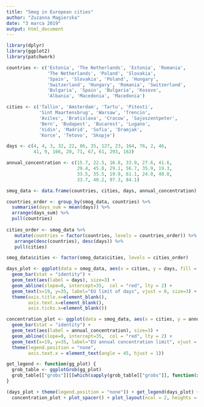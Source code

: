 ```yaml
---
title: "Smog in European cities"
author: "Zuzanna Magierska"
date: "3 marca 2019"
output: html_document
---
```


```r
library(dplyr)
library(ggplot2)
library(patchwork)

countries <- c('Estonia', 'The Netherlands', 'Estonia', 'Romania',
               'The Netherlands', 'Poland', 'Slovakia',
               'Spain', 'Slovakia', 'Poland', 'Hungary',
               'Switzerland', 'Hungary', 'Romania', 'Switzerland', 
               'Bulgaria', 'Spain', 'Bulgaria', 'Kosovo',
               'Albania', 'Macedonia', 'Macedonia')

cities <- c('Tallin', 'Amsterdam', 'Tartu', 'Pitesti', 
            'Sint Maartensbrug', 'Warsaw', 'Trencin', 
            'Aviles', 'Bratislava', 'Cracow', 'Sajoszentpeter',
            'Bern', 'Budapest', 'Bucarest', 'Lugano', 
            'Vidin', 'Madrid', 'Sofia', 'Dramjak', 
            'Korce', 'Tetovo', 'Skopje')

days <- c(4, 4, 3, 32, 22, 86, 35, 127, 23, 164, 76, 2, 46,
          41, 9, 166, 20, 71, 67, 61, 293, 162)

annual_concentration <- c(15.7, 22.5, 16.8, 33.9, 27.6, 41.6,
                          29.4, 45.8, 29.1, 56.7, 35.9, 19.3,
                          33.5, 35.5, 19.9, 61.1, 24.0, 40.0,
                          33.7, 40.2, 97.3, 84.1)

smog_data <- data.frame(countries, cities, days, annual_concentration)

countries_order <- group_by(smog_data, countries) %>% 
  summarise(days_sum = mean(days)) %>% 
  arrange(days_sum) %>% 
  pull(countries)
 
cities_order <- smog_data %>%
   mutate(countries = factor(countries, levels = countries_order)) %>% 
   arrange(desc(countries), desc(days)) %>% 
   pull(cities)

smog_data$cities <- factor(smog_data$cities, levels = cities_order)

days_plot <- ggplot(data = smog_data, aes(x = cities, y = days, fill = countries)) + 
  geom_bar(stat = "identity") +
  geom_text(aes(label = days), size=3) +
  geom_abline(slope=0, intercept=35,  col = "red", lty = 2) + 
  geom_text(x=19, y=35, label="EU limit of days", vjust = 0, size=3) + 
  theme(axis.title.x=element_blank(),
        axis.text.x=element_blank(),
        axis.ticks.x=element_blank())

concentration_plot <- ggplot(data = smog_data, aes(x = cities, y = annual_concentration, fill = countries)) + 
  geom_bar(stat = "identity") +
  geom_text(aes(label = annual_concentration), size=3) +
  geom_abline(slope=0, intercept=35,  col = "red", lty = 2) + 
  geom_text(x=19, y=35, label="EU annual concentration limit", vjust = 0, size=3) +
  theme(legend.position = "none", 
        axis.text.x = element_text(angle = 45, hjust = 1))

get_legend <- function(gg_plot) {
  grob_table <- ggplotGrob(gg_plot)
  grob_table[["grobs"]][[which(sapply(grob_table[["grobs"]], function(x) x[["name"]]) == "guide-box")]]
}

(days_plot + theme(legend.position = "none")) + get_legend(days_plot) + 
  concentration_plot + plot_spacer() + plot_layout(ncol = 2, heights = c(0.5, 0.5), widths = c(0.8, 0.2))

```